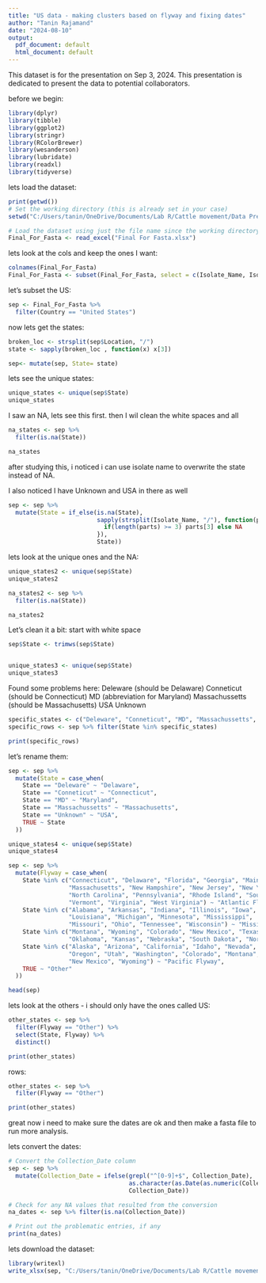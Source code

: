 ---
title: "US data - making clusters based on flyway and fixing dates"
author: "Tanin Rajamand"
date: "2024-08-10"
output:
  pdf_document: default
  html_document: default
---

This dataset is for the presentation on Sep 3, 2024. This presentation is dedicated to present the data to potential collaborators. 


before we begin:
```{r}
library(dplyr)
library(tibble)
library(ggplot2)
library(stringr)
library(RColorBrewer)
library(wesanderson)
library(lubridate)
library(readxl)
library(tidyverse)
```


lets load the dataset:
```{r}
print(getwd())
# Set the working directory (this is already set in your case)
setwd("C:/Users/tanin/OneDrive/Documents/Lab R/Cattle movement/Data Presentation")

# Load the dataset using just the file name since the working directory is already set correctly
Final_For_Fasta <- read_excel("Final For Fasta.xlsx")

```
lets look at the cols and keep the ones I want:
```{r}
colnames(Final_For_Fasta)
Final_For_Fasta <- subset(Final_For_Fasta, select = c(Isolate_Name, Isolate_Id, Location, Continent, Dom_Wild, Country, Year, Collection_Date, Host_category, Sequence))
```
let's subset the US:
```{r}
sep <- Final_For_Fasta %>%
  filter(Country == "United States")
```



now lets get the states:
```{r}
broken_loc <- strsplit(sep$Location, "/")
state <- sapply(broken_loc , function(x) x[3])

sep<- mutate(sep, State= state)
```


lets see the unique states:
```{r}
unique_states <- unique(sep$State)
unique_states
```
I saw an NA, lets see this first.
then I wil clean the white spaces and all

```{r}
na_states <- sep %>%
  filter(is.na(State))

na_states
```

after studying this, i noticed i can use isolate name to overwrite the state instead of NA.

I also noticed I have Unknown and USA in there as well

```{r}
sep <- sep %>%
  mutate(State = if_else(is.na(State),
                         sapply(strsplit(Isolate_Name, "/"), function(parts) {
                           if(length(parts) >= 3) parts[3] else NA
                         }),
                         State))
```


lets look at the unique ones and the NA:
```{r}

unique_states2 <- unique(sep$State)
unique_states2

na_states2 <- sep %>%
  filter(is.na(State))

na_states2
```

Let's clean it a bit:
start with white space
```{r}
sep$State <- trimws(sep$State)


unique_states3 <- unique(sep$State)
unique_states3
```
Found some problems here:
Deleware (should be Delaware)
Conneticut (should be Connecticut)
MD (abbreviation for Maryland)
Massachussetts (should be Massachusetts)
USA
Unknown

```{r}
specific_states <- c("Deleware", "Conneticut", "MD", "Massachussetts", "USA", "Unknown")
specific_rows <- sep %>% filter(State %in% specific_states)

print(specific_rows)
```

let's rename them:
```{r}
sep <- sep %>%
  mutate(State = case_when(
    State == "Deleware" ~ "Delaware",
    State == "Conneticut" ~ "Connecticut",
    State == "MD" ~ "Maryland",
    State == "Massachussetts" ~ "Massachusetts",
    State == "Unknown" ~ "USA",
    TRUE ~ State
  ))

unique_states4 <- unique(sep$State)
unique_states4

```


```{r}
sep <- sep %>%
  mutate(Flyway = case_when(
    State %in% c("Connecticut", "Delaware", "Florida", "Georgia", "Maine", "Maryland", 
                 "Massachusetts", "New Hampshire", "New Jersey", "New York", 
                 "North Carolina", "Pennsylvania", "Rhode Island", "South Carolina", 
                 "Vermont", "Virginia", "West Virginia") ~ "Atlantic Flyway",
    State %in% c("Alabama", "Arkansas", "Indiana", "Illinois", "Iowa", "Kentucky", 
                 "Louisiana", "Michigan", "Minnesota", "Mississippi", 
                 "Missouri", "Ohio", "Tennessee", "Wisconsin") ~ "Mississippi Flyway",
    State %in% c("Montana", "Wyoming", "Colorado", "New Mexico", "Texas", 
                 "Oklahoma", "Kansas", "Nebraska", "South Dakota", "North Dakota") ~ "Central Flyway",
    State %in% c("Alaska", "Arizona", "California", "Idaho", "Nevada", 
                 "Oregon", "Utah", "Washington", "Colorado", "Montana", 
                 "New Mexico", "Wyoming") ~ "Pacific Flyway",
    TRUE ~ "Other"
  ))

head(sep)

```

lets look at the others - i should only have the ones called US:

```{r}
other_states <- sep %>%
  filter(Flyway == "Other") %>%
  select(State, Flyway) %>%
  distinct()

print(other_states)

```
rows:
```{r}
other_states <- sep %>%
  filter(Flyway == "Other")

print(other_states)

```

great now i need to make sure the dates are ok and then make a fasta file to run more analysis. 

lets convert the dates:
```{r}
# Convert the Collection_Date column
sep <- sep %>%
  mutate(Collection_Date = ifelse(grepl("^[0-9]+$", Collection_Date),
                                  as.character(as.Date(as.numeric(Collection_Date), origin = "1899-12-30")),
                                  Collection_Date))

# Check for any NA values that resulted from the conversion
na_dates <- sep %>% filter(is.na(Collection_Date))

# Print out the problematic entries, if any
print(na_dates)
```


lets download the dataset:
```{r}
library(writexl)
write_xlsx(sep, "C:/Users/tanin/OneDrive/Documents/Lab R/Cattle movement/Data Presentation/US_Flyway_Clusters.xlsx")

```




